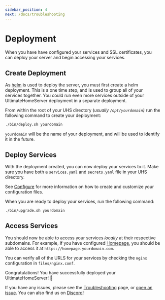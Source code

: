 ```yaml
---
sidebar_position: 4
next: /docs/troubleshooting
---
```


# Deployment

When you have have configured your services and SSL certificates, you can deploy your server and begin accessing your services.

## Create Deployment

As [helm](https://helm.sh/) is used to deploy the server, you must first create a helm deployment.
This is a one time step, and is used to group all of your services together. You could run even more services outside of your UltimateHomeServer deployment in a separate deployment.

From within the root of your UHS directory (_usually `/opt/yourdomain`)_ run the following command to create your deployment:

```bash
./bin/deploy.sh yourdomain
```

`yourdomain` will be the name of your deployment, and will be used to identify it in the future.

## Deploy Services

With the deployment created, you can now deploy your services to it. Make sure you have both a `services.yaml` and `secrets.yaml` file in your UHS directory.

See [Configure](/docs/configure) for more information on how to create and customize your configuration files.

When you are ready to deploy your services, run the following command:

```bash
./bin/upgrade.sh yourdomain
```

## Access Services

You should now be able to access your services _locally_ at their respective subdomains. For example, if you have configured [Homepage](/docs/services/Dashboard/homepage), you should be able to access it at `https://homepage.yourdomain.com`.

You can verify all of the URLS for your services by checking the `nginx` configuration in `files/nginx.conf`.

Congratulations! You have successfully deployed your UltimateHomeServer! 🎉

If you have any issues, please see the [Troubleshooting](/docs/troubleshooting) page, or [open an issue](https://github.com/TechSquidTV/UltimateHomeServer). You can also find us on [Discord](https://discord.com/invite/CTC9DVvYZz)!

